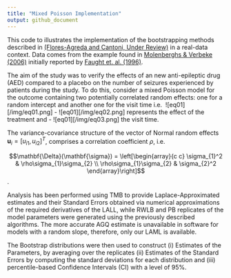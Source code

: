 ```yaml
---
title: "Mixed Poisson Implementation"
output: github_document
---
```


This code to illustrates the implementation of the bootstrapping methods described in [(Flores-Agreda and Cantoni, Under Review)](https://www.researchgate.net/publication/315768128_Bootstrapping_Generalized_Linear_Mixed_Models_via_a_Weighted_Laplace_Approximation) in a real-data context. Data comes from the \emph{Epilepsy} example found in [Molenberghs & Verbeke (2006)](https://www.springer.com/gp/book/9780387251448) initially reported by [Faught et. al. (1996)](https://www.ncbi.nlm.nih.gov/pubmed/8649570). 

The aim of the study was to verify the effects of an new anti-epileptic drug (AED) compared to a placebo on the number of seizures experienced by patients during the study. 
<!-- % After that period, 45 patients were assigned to the placebo group, 44 to the active (new) treatment group.  -->
<!-- 89 Patients were assigned to either group (placebo or treatment), measured on a weekly basis and followed during 16 weeks, after which they were entered into a longer-term study with the number of visits ranging between 2 and 27 weeks, hence making clusters variable in size. -->
<!-- % The out- come of interest is the number of epileptic seizures experienced during the last week, i.e., since the last time the outcome was measured. The key re- search question is whether or not the additional new treatment reduces the number of epileptic seizures. -->
To do this, consider a mixed Poisson model for the outcome containing two potentially correlated random effects: one for a random intercept and another one for the visit time i.e. 
![eq01][/img/eq01.png]
- ![eq01][/img/eq02.png] represents the effect of the treatment and 
- ![eq01][/img/eq03.png] the visit time. 

The variance-covariance structure of the vector of Normal random effects $\mathbf{u}_i = [u_{i1}, u_{i2}]^T$, comprises a  correlation coefficient $\rho$, i.e. 

$$\mathbf{\Delta}(\mathbf{\sigma}) = \left[\begin{array}{c c} \sigma_{1}^2 & \rho\sigma_{1}\sigma_{2} \\  \rho\sigma_{1}\sigma_{2} & \sigma_{2}^2 \end{array}\right]$$.



Analysis has been performed using TMB to provide Laplace-Approximated estimates and their Standard Errors obtained via numerical approximations of the required derivatives of the LALL, while RWLB and PB replicates of the model parameters were generated using the previously described algorithms. The more accurate AGQ estimate is unavailable in software for models with a random slope, therefore, only our LAML is available. 

The Bootstrap distributions were then used to construct (i) Estimates of the Parameters, by averaging over the replicates (ii) Estimates of the Standard Errors by computing the standard deviations for each distribution and (iii) percentile-based Confidence Intervals (CI) with a level of 95%.


